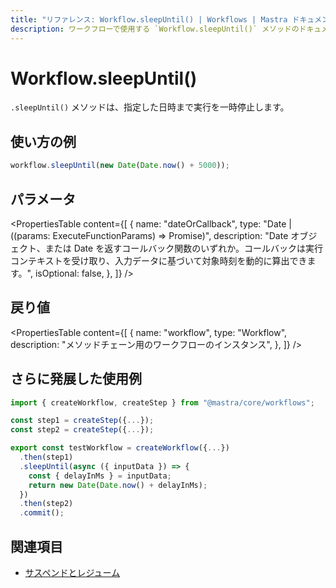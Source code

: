 ```yaml
---
title: "リファレンス: Workflow.sleepUntil() | Workflows | Mastra ドキュメント"
description: ワークフローで使用する `Workflow.sleepUntil()` メソッドのドキュメント。指定した日時まで実行を一時停止します。
---
```


# Workflow.sleepUntil()

`.sleepUntil()` メソッドは、指定した日時まで実行を一時停止します。

## 使い方の例

```typescript copy
workflow.sleepUntil(new Date(Date.now() + 5000));
```


## パラメータ

<PropertiesTable
  content={[
    {
      name: "dateOrCallback",
      type: "Date | ((params: ExecuteFunctionParams) => Promise<Date>)",
      description: "Date オブジェクト、または Date を返すコールバック関数のいずれか。コールバックは実行コンテキストを受け取り、入力データに基づいて対象時刻を動的に算出できます。",
      isOptional: false,
    },
  ]}
/>

## 戻り値

<PropertiesTable
  content={[
    {
      name: "workflow",
      type: "Workflow",
      description: "メソッドチェーン用のワークフローのインスタンス",
    },
  ]}
/>

## さらに発展した使用例

```typescript showLineNumbers copy
import { createWorkflow, createStep } from "@mastra/core/workflows";

const step1 = createStep({...});
const step2 = createStep({...});

export const testWorkflow = createWorkflow({...})
  .then(step1)
  .sleepUntil(async ({ inputData }) => {
    const { delayInMs } = inputData;
    return new Date(Date.now() + delayInMs);
  })
  .then(step2)
  .commit();
```


## 関連項目

- [サスペンドとレジューム](../../../docs/workflows/suspend-and-resume.mdx#sleep--events)